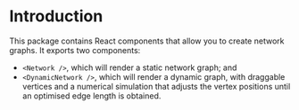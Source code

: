 
<Meta title="Introduction" />

# Introduction

This package contains React components that allow you to create network graphs.
It exports two components:

- `<Network />`, which will render a static network graph; and
- `<DynamicNetwork />`, which will render a dynamic graph, with draggable vertices and a numerical simulation that adjusts the vertex positions until an optimised edge length is obtained.

<Canvas of={DynamicNetworkStories.Māhutonga} />
